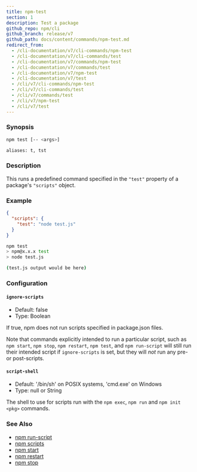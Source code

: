 ```yaml
---
title: npm-test
section: 1
description: Test a package
github_repo: npm/cli
github_branch: release/v7
github_path: docs/content/commands/npm-test.md
redirect_from:
  - /cli-documentation/v7/cli-commands/npm-test
  - /cli-documentation/v7/cli-commands/test
  - /cli-documentation/v7/commands/npm-test
  - /cli-documentation/v7/commands/test
  - /cli-documentation/v7/npm-test
  - /cli-documentation/v7/test
  - /cli/v7/cli-commands/npm-test
  - /cli/v7/cli-commands/test
  - /cli/v7/commands/test
  - /cli/v7/npm-test
  - /cli/v7/test
---
```


### Synopsis

```bash
npm test [-- <args>]

aliases: t, tst
```

### Description

This runs a predefined command specified in the `"test"` property of a package's `"scripts"` object.

### Example

```json
{
  "scripts": {
    "test": "node test.js"
  }
}
```

```bash
npm test
> npm@x.x.x test
> node test.js

(test.js output would be here)
```

### Configuration

#### `ignore-scripts`

- Default: false
- Type: Boolean

If true, npm does not run scripts specified in package.json files.

Note that commands explicitly intended to run a particular script, such as `npm start`, `npm stop`, `npm restart`, `npm test`, and `npm run-script` will still run their intended script if `ignore-scripts` is set, but they will _not_ run any pre- or post-scripts.

#### `script-shell`

- Default: '/bin/sh' on POSIX systems, 'cmd.exe' on Windows
- Type: null or String

The shell to use for scripts run with the `npm exec`, `npm run` and `npm init <pkg>` commands.

### See Also

- [npm run-script](/cli/v7/commands/npm-run-script)
- [npm scripts](/cli/v7/using-npm/scripts)
- [npm start](/cli/v7/commands/npm-start)
- [npm restart](/cli/v7/commands/npm-restart)
- [npm stop](/cli/v7/commands/npm-stop)
